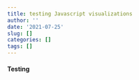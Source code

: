 ```yaml
---
title: testing Javascript visualizations
author: ''
date: '2021-07-25'
slug: []
categories: []
tags: []
---
```

<!-- https://stackoverflow.com/questions/60746090/can-d3-js-visualizations-be-served-using-hugo -->
#### Testing

<div class="visualisation"> </div> <!-- Hugo supports html in markdown -->
<script src="https://cdn.jsdelivr.net/npm/p5@1.4.0/lib/p5.js"></script> <!-- load p5.js from CDN-->
<script src = "/penrose.js"></script> <!-- this will pick our script  -->
